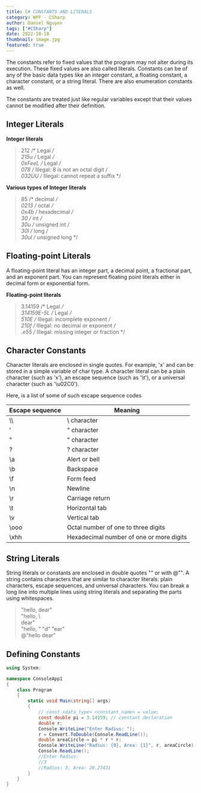 ```yaml
---
title: C# CONSTANTS AND LITERALS
category: WPF - CSharp
author: Daniel Nguyen
tags: ["#CSharp"]
date: 2022-10-18
thumbnail: image.jpg
featured: true
---
```


The constants refer to fixed values that the program may not alter during its 
execution. These fixed values are also called literals. Constants can be of any of the 
basic data types like an integer constant, a floating constant, a character constant, 
or a string literal. There are also enumeration constants as well.

The constants are treated just like regular variables except that their values cannot 
be modified after their definition.

## Integer Literals

**Integer literals**

> 212 /* Legal */   
> 215u /* Legal */  
> 0xFeeL /* Legal */    
> 078 /* Illegal: 8 is not an octal digit */    
> 032UU /* Illegal: cannot repeat a suffix */   

**Various types of Integer literals**

> 85 /* decimal */  
> 0213 /* octal */  
> 0x4b /* hexadecimal */    
> 30 /* int */  
> 30u /* unsigned int */    
> 30l /* long */    
> 30ul /* unsigned long */

## Floating-point Literals

A floating-point literal has an integer part, a decimal point, a fractional part, and an 
exponent part. You can represent floating point literals either in decimal form or 
exponential form.

**Floating-point literals**

> 3.14159 /* Legal */   
> 314159E-5L /* Legal */    
> 510E /* Illegal: incomplete exponent */   
> 210f /* Illegal: no decimal or exponent */    
> .e55 /* Illegal: missing integer or fraction */   

## Character Constants

Character literals are enclosed in single quotes. For example, 'x' and can be stored 
in a simple variable of char type. A character literal can be a plain character (such as
'x'), an escape sequence (such as '\t'), or a universal character (such as '\u02C0').

Here, is a list of some of such escape sequence codes

| Escape sequence               | Meaning                                                                            |
|------------------------|----------------------------------------------------------------------------------------|
| \\\\              | \ character    |
| \'               | " character    |
| \"               | " character    |
| \?              | ? character    |
| \a              | Alert or bell    |
| \b               | Backspace    |
| \f              | Form feed    |
| \n               | Newline    |
| \r              | Carriage return    |
| \t              | Horizontal tab    |
| \v              | Vertical tab    |
| \ooo              | Octal number of one to three digits    |
| \xhh              | Hexadecimal number of one or more digits    |

## String Literals

String literals or constants are enclosed in double quotes "" or with @"". A string 
contains characters that are similar to character literals: plain characters, escape 
sequences, and universal characters. You can break a long line into multiple lines using string literals and separating the 
parts using whitespaces.

>"hello, dear"  
>"hello, \  
>dear"  
>"hello, " "d" "ear"    
>@"hello dear"  

## Defining Constants

```c#
using System;

namespace ConsoleApp1
{
    class Program
    {
        static void Main(string[] args)
        {
            // const <data_type> <constant_name> = value;
            const double pi = 3.14159; // constant declaration 
            double r;
            Console.WriteLine("Enter Radius: ");
            r = Convert.ToDouble(Console.ReadLine());
            double areaCircle = pi * r * r;
            Console.WriteLine("Radius: {0}, Area: {1}", r, areaCircle);
            Console.ReadLine();
            //Enter Radius:
            //3
            //Radius: 3, Area: 28.27431
        }
    }
}
```